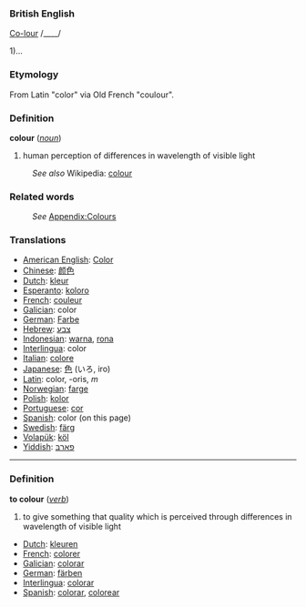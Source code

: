 ===British English===

[[Co-lour]] /____/

1)...

===Etymology===
From Latin "color" via Old French "coulour".

=== Definition ===
;'''colour'''   (''[[noun]]'')
#human perception of differences in wavelength of visible light

:''See also'' Wikipedia: [[w:colour|colour]]

=== Related words ===
:''See'' [[Wiktionary_Appendix:Colours|Appendix:Colours]]

=== Translations ===
*[[American English]]: [[Color]]
*[[Chinese]]: [[颜色]]
*[[Dutch]]: [[kleur]]
*[[Esperanto]]: [[koloro]]
*[[French]]: [[couleur]]
*[[Galician]]: color 
*[[German]]: [[Farbe]]
*[[Hebrew]]: [[צבע]]
*[[Indonesian]]: [[warna]], [[rona]]
*[[Interlingua]]: color
*[[Italian]]: [[colore]]
*[[Japanese]]: [[色]] (いろ, iro)
*[[Latin]]: color, -oris, ''m''
*[[Norwegian]]: [[farge]]
*[[Polish]]: [[kolor]]
*[[Portuguese]]: [[cor]]
*[[Spanish]]: color (on this page)
*[[Swedish]]: [[färg]]
*[[Volapük]]: [[köl]]
*[[Yiddish]]: [[פאַרבּ]]

----

===Definition===
;'''to colour'''   (''[[verb]]'')
#to give something that quality which is perceived through differences in wavelength of visible light

*[[Dutch]]: [[kleuren]]
*[[French]]: [[colorer]]
*[[Galician]]: [[colorar]]
*[[German]]: [[färben]]
*[[Interlingua]]: [[colorar]]
*[[Spanish]]: [[colorar]], [[colorear]]